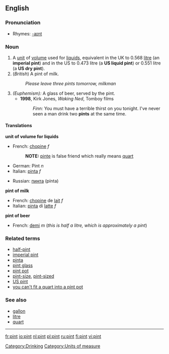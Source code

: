 {{see|Pint}}

==English==

===Pronunciation===
*Rhymes: [[Rhymes:English:-aɪnt|-aɪnt]]

===Noun===
{{en-noun}}

# A [[unit]] of [[volume]] used for [[liquid]]s, equivalent in the UK to 0.568 [[litre]] (an '''imperial pint''') and in the US to 0.473 litre (a '''US liquid pint''') or 0.551 litre (a '''US dry pint''').
# (''British'') A pint of milk.
#:''Please leave three pints tomorrow, milkman''
# ''(Euphemism):'' A glass of beer, served by the pint.
#*'''1998''', Kirk Jones, ''Waking Ned'', Tomboy films
#*:''Finn:'' You must have a terrible thirst on you tonight. I've never seen a man drink two '''pints''' at the same time.

====Translations====

'''unit of volume for liquids'''
{{top}}
*French: [[chopine]] ''f''
*:'''NOTE:''' [[pinte]] is false friend which really means [[quart]]
*German: Pint ''n''
*Italian: [[pinta]] ''f''
{{mid}}
*Russian: [[пинта]] (pínta) {{f}}
{{bottom}}

'''pint of milk'''
{{top}}
*French: [[chopine]] de [[lait]] ''f''
*Italian: [[pinta]] di [[latte]] ''f''
{{mid}}
{{bottom}}

'''pint of beer'''
{{top}}
*French: [[demi]] ''m'' (''this is half a litre, which is approximately a pint'')
{{mid}}
{{bottom}}

===Related terms===
*[[half-pint]]
*[[imperial pint]]
*[[pinta]]
*[[pint glass]]
*[[pint pot]]
*[[pint-size]], [[pint-sized]]
*[[US pint]]
*[[you can't fit a quart into a pint pot]]

===See also===
*[[gallon]]
*[[litre]]
*[[quart]]

----

[[Category:Drinking]]
[[Category:Units of measure]]

[[fr:pint]]
[[io:pint]]
[[nl:pint]]
[[pl:pint]]
[[ru:pint]]
[[fi:pint]]
[[vi:pint]]